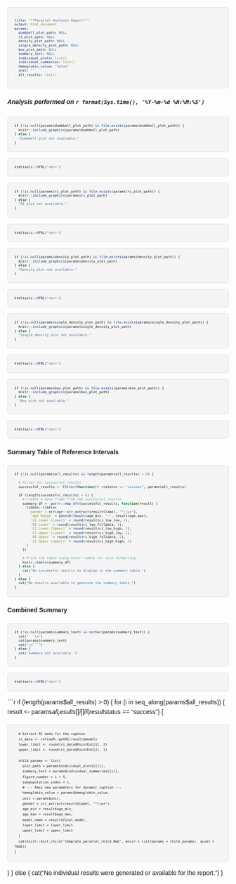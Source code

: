 ```yaml
---
title: "**Parallel Analysis Report**"
output: html_document
params:
  dumbbell_plot_path: NULL
  ri_plot_path: NULL
  density_plot_path: NULL
  single_density_plot_path: NULL
  box_plot_path: NULL
  summary_text: NULL
  individual_plots: list()
  individual_summaries: list()
  hemoglobin_value: "Value"
  unit: ""
  all_results: list()
---
```


<style>
body {
  font-family: Helvetica;
  line-height: 1.6;
}
h1, h2, h3 {
  color: #333;
}
pre {
  font-size: 9px !important;
  font-family: Helvetica, sans-serif !important;
  white-space: pre-wrap !important;
  word-wrap: break-word !important;
  background-color: #f5f5f5 !important;
  border: 1px solid #ddd !important;
  padding: 15px !important;
  border-radius: 5px !important;
}
@page {
  @bottom-right {
    content: "Page " counter(page) " of " counter(pages);
    font-size: 10px;
  }
}
</style>

##### *Analysis performed on `r format(Sys.time(), '%Y-%m-%d %H:%M:%S')`*

```r
if (!is.null(params$dumbbell_plot_path) && file.exists(params$dumbbell_plot_path)) {
  knitr::include_graphics(params$dumbbell_plot_path)
} else {
  "Dumbbell plot not available."
}
```

```r
htmltools::HTML("<br>")
```

```r
if (!is.null(params$ri_plot_path) && file.exists(params$ri_plot_path)) {
  knitr::include_graphics(params$ri_plot_path)
} else {
  "RI plot not available."
}
```

```r
htmltools::HTML("<br>")
```

```r
if (!is.null(params$density_plot_path) && file.exists(params$density_plot_path)) {
  knitr::include_graphics(params$density_plot_path)
} else {
  "Density plot not available."
}
```

```r
htmltools::HTML("<br>")
```

```r
if (!is.null(params$single_density_plot_path) && file.exists(params$single_density_plot_path)) {
  knitr::include_graphics(params$single_density_plot_path)
} else {
  "Single density plot not available."
}
```

```r
htmltools::HTML("<br>")
```

```r
if (!is.null(params$box_plot_path) && file.exists(params$box_plot_path)) {
  knitr::include_graphics(params$box_plot_path)
} else {
  "Box plot not available."
}
```

```r
htmltools::HTML("<br>")
```

#### **Summary Table of Reference Intervals**
```r
if (!is.null(params$all_results) && length(params$all_results) > 0) {
  
  # Filter for successful results
  successful_results <- Filter(function(r) r$status == "success", params$all_results)
  
  if (length(successful_results) > 0) {
    # Create a data frame from the successful results
    summary_df <- purrr::map_dfr(successful_results, function(result) {
      tibble::tibble(
        Gender = stringr::str_extract(result$label, "^\\w+"),
        `Age Range` = paste0(result$age_min, "-", result$age_max),
        `CI Lower (Lower)` = round(result$ci_low_low, 2),
        `RI Lower` = round(result$ri_low_fulldata, 2),
        `CI Lower (Upper)` = round(result$ci_low_high, 2),
        `CI Upper (Lower)` = round(result$ci_high_low, 2),
        `RI Upper` = round(result$ri_high_fulldata, 2),
        `CI Upper (Upper)` = round(result$ci_high_high, 2)
      )
    })
    
    # Print the table using knitr::kable for nice formatting
    knitr::kable(summary_df)
  } else {
    cat("No successful results to display in the summary table.")
  }
} else {
  cat("No results available to generate the summary table.")
}
```

<div style="page-break-before: always;"></div>

#### **Combined Summary**
```r
if (!is.null(params$summary_text) && nzchar(params$summary_text)) {
  cat("```\n")
  cat(params$summary_text)
  cat("\n```")
} else {
  cat('Summary not available.')
}
```

```r
htmltools::HTML("<br>")
```
<div style="page-break-before: always;"></div>

```r
if (length(params$all_results) > 0) {
  for (i in seq_along(params$all_results)) {
    result <- params$all_results[[i]]
    if (result$status == "success") {
      
      # Extract RI data for the caption
      ri_data <- refineR::getRI(result$model)
      lower_limit <- round(ri_data$PointEst[1], 2)
      upper_limit <- round(ri_data$PointEst[2], 2)
      
      child_params <- list(
        plot_path = params$individual_plots[[i]],
        summary_text = params$individual_summaries[[i]],
        figure_number = i + 5,
        subpopulation_index = i,
        # --- Pass new parameters for dynamic caption ---
        hemoglobin_value = params$hemoglobin_value,
        unit = params$unit,
        gender = str_extract(result$label, "^\\w+"),
        age_min = result$age_min,
        age_max = result$age_max,
        model_name = result$final_model,
        lower_limit = lower_limit,
        upper_limit = upper_limit
      )
      cat(knitr::knit_child('template_parallel_child.Rmd', envir = list(params = child_params), quiet = TRUE))
    }
  }
} else {
  cat("No individual results were generated or available for the report.\n")
}
